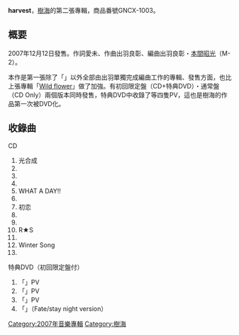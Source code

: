 {{unreferenced|time=2019-03-13T12:52:51+00:00}}
{{Infobox album
| name           = harvest
| type           = 專輯
| artist         = [[樹海_(樂團)|樹海]]
| cover          = GNCX-1003.jpg
<!-- 未知參數 | background     = orange -->
| released       = 2007年12月12日
| recorded       = 2007年
| genre          = [[J-POP|J-POP]]
| length         = 54分29秒
| label          = [[GENEON|GENEON]]・[[SISTUS_RECORDS|SISTUS RECORDS]]
| producer       = Shinji Kawaguchi
| chart_position = *最高位84位（[[Oricon|Oricon]]）
<!-- 未知參數 | sales          = *初期售出數量2,425枚（Oricon） -->
| prev_title     = [[Wild_flower|Wild flower]]
| prev_year      = 2006
| next_title     = 
| next_year      = 
}}
{{Japanese|japanese=|kana=ハーベスト|romaji=harvest}}

'''harvest'''，[[樹海_(樂團)|樹海]]的第二張專輯，商品番號GNCX-1003。

== 概要 ==
2007年12月12日發售。作詞愛未、作曲出羽良彰、編曲出羽良彰・[[本間昭光|本間昭光]]（M-2）。

本作是第一張除了「{{lang|ja|ヒメゴト}}」以外全部由出羽單獨完成編曲工作的專輯、發售方面，也比上張專輯「[[Wild_flower|Wild flower]]」做了加強。有初回限定盤（CD+特典DVD）・通常盤（CD Only）兩個版本同時發售，特典DVD中收錄了{{lang|ja|あなたがいた森}}等四隻PV，這也是樹海的作品第一次被DVD化。

== 收錄曲 ==
;CD
# 光合成
# {{lang|ja|[[こもりうた/ヒメゴト|ヒメゴト]]}}
# {{lang|ja|[[こもりうた/ヒメゴト|こもりうた]]}}
# {{lang|ja|ループ}}
# WHAT A DAY!!
# {{lang|ja|うまれてストーリー}}
# 初恋
# {{lang|ja|心灯歌-しんとうか-}}
# {{lang|ja|[[愛の星/ハナムケのメロディー|愛の星]]}}
# R★S
# {{lang|ja|[[愛の星/ハナムケのメロディー|ハナムケのメロディー]]}}
# Winter Song
# {{lang|ja|[[咲かせてはいけない花|咲かせてはいけない花]]}}
;特典DVD（初回限定盤付）
# 「{{lang|ja|[[あなたがいた森|あなたがいた森]]}}」PV
# 「{{lang|ja|[[恋人同士|恋人同士]]}}」PV
# 「{{lang|ja|[[ホシアカリ|ホシアカリ]]}}」PV
# 「{{lang|ja|[[Wild_flower|ヒカリ]]}}」（Fate/stay night version）

{{Japan-album-stub}}
{{樹海}}

{{DEFAULTSORT:はへすと}}
[[Category:2007年音樂專輯|Category:2007年音樂專輯]]
[[Category:樹海|Category:樹海]]